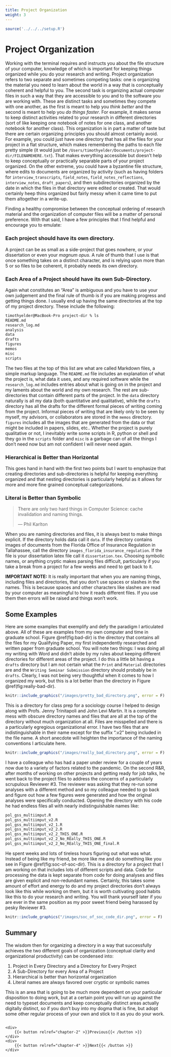 ```yaml
---
title: Project Organization
weight: 3
---
```


```r
source('../../../setup.R')
```

# Project Organization {#sec:project}

Working with the terminal requires and instructs you about the file structure of your computer, knowledge of which is important for keeping things organized while you do your research and writing. Project organization refers to two separate and sometimes competing tasks: one is organizing the material you need to learn about the world in a way that is conceptually coherent and helpful to you. The second task is organizing actual computer files in such a way that they are accessible to you and to the software you are working with. These are distinct tasks and sometimes they compete with one another, as the first is meant to help you *think better* and the second is meant to help you *do things faster*. For example, it makes sense to keep distinct activities related to your research in different directories (sort of like keeping one notebook of notes for one class, and another notebook for another class). This organization is in part a matter of taste but there are certain organizing principles you should almost certainly avoid. For example, you could just have one directory that has all the files for your project in a flat structure, which makes remembering the paths to each file pretty simple (it would just be `/Users/timothyelder/Documents/project-dir/FILENAMEHERE.txt`). That makes everything accessible but doesn't help to keep conceptually or practically separable parts of your project organized. On the other extreme, you could have a byzantine file structure, where edits to documents are organized by activity (such as having folders for `interview_transcripts`, `field_notes`, `field_notes_reflections`, `interview_notes`, `draft_papers`), and then subdirectories organized by the date in which the files in that directory were edited or created. That would certainly heep thins organized but fairly messy when it came time to put them altogether in a write-up.

Finding a healthy compromise between the conceptual ordering of research material and the organization of computer files will be a matter of personal preference. With that said, I have a few principles that I find helpful and encourage you to emulate:

### Each project should have its own directory.

A project can be as small as a side-project that goes nowhere, or your dissertation or even your *magnum opus*. A rule of thumb that I use is that once something takes on a distinct character, and is relying upon more than 5 or so files to be coherent, it probably needs its own directory.

### Each Area of a Project should have its own Sub-Directory.

Again what constitutes an "Area" is ambiguous and you have to use your own judgement and the final rule of thumb is if you are making progress and getting things done. I usually end up having the same directories at the top of my project directory. These include the following:

```sh
timothyelder@MacBook-Pro project-dir % ls
README.md
research_log.md
analysis
data
drafts
figures
memos
misc
scripts
```
The two files at the top of this list are what are called Markdown files, a simple markup language. The `README.md` file includes an explanation of what the project is, what data it uses, and any required software while the `research_log.md` includes entries about what is going on in the project and my laments about the world and my own research. The rest are sub-directories that contain different parts of the project. In the `data` directory naturally is all my data (both quantitative and qualitative), while the `drafts` directory has all the drafts for the different formal pieces of writing coming from the project. Informal pieces of writing that are likely only to be seen by myself, my advisors, or collaborators are stored in the `memos` directory. `figures` includes all the images that are generated from the data or that might be included in papers, slides, etc.. Whether the project is purely qualitative or not, I inevitably write some scripts in R, python or shell and they go in the `scripts` folder and `misc` is a garbage can of all the things I don't need now but am not confident I will never need again.

### Hierarchical is Better than Horizontal

This goes hand in hand with the first two points but I want to emphasize that creating directories and sub-directories is helpful for keeping everything organized and that nesting directories is particularly helpful as it allows for more and more fine grained conceptual categorizations.

### Literal is Better than Symbolic

> There are only two hard things in Computer Science: cache invalidation and naming things.
>
> --- Phil Karlton

When you are naming directories and files, it is always best to make things explicit. If the directory holds data call it `data`. If the directory contains images of documents from the Florida Office of Insurance Regulation in Tallahassee, call the directory `images_florida_insurance_regulation`. If the file is your dissertation latex file call it `dissertation.tex`. Choosing symbolic names, or anything cryptic makes parsing files difficult, particularly if you take a break from a project for a few weeks and need to get back to it.

**IMPORTANT NOTE:** It is really important that when you are naming things, including files and directories, that you don't use spaces or slashes in the names. This is because spaces and other characters like slashes are read by your computer as meaningful to how it reads different files. If you use them then errors will be raised and things won't work.

## Some Examples

Here are some examples that exemplify and defy the paradigm I articulated above. All of these are examples from my own computer and time in graduate school. Figure \@ref(fig:bad-dir) is the directory that contains all the files for my Qualifying Paper, my first independently researched and written paper from graduate school. You will note two things: I was doing all my writing with Word and didn't abide by my rules about keeping different directories for different areas of the project. I do this a little bit having a `drafts` directory but I am not certain what the `Print` and `Material` directories are and the `Writing Seminar Submission` directory should probably be in `drafts`. Clearly, I was not being very thoughtful when it comes to how I organized my work, but this is a lot better than the directory in Figure \@ref(fig:really-bad-dir).

```r
knitr::include_graphics("/images/pretty_bad_directory.png", error = F)
```

This is a directory for class prep for a sociology course I helped to design along with Profs. Jenny Trinitapoli and John Levi Martin. It is a complete mess with obscure directory names and files that are all at the top of the directory without much organization at all. Files are misspelled and there is a particularly egregious organizational error. I have two files that are indistinguishable in their name except for the suffix ".v2" being included in the file name. A short anecdote will heighten the importance of the naming conventions I articulate here.

```r
knitr::include_graphics("/images/really_bad_directory.png", error = F)
```

I have a colleague who has had a paper under review for a couple of years now due to a variety of factors related to the pandemic. On the second R&R, after months of working on other projects and getting ready for job talks, he went back to the project files to address the concerns of a particularly scrupulous Reviewer #3. The reviewer was asking that they re-run some analyses with a different method and so my colleague needed to go back and figure out how a few figures were generated and how the original analyses were specifically conducted. Opening the directory with his code he had endless files all with nearly indistinguishable names like:

```sh
pol_gss_multiimput.R
pol_gss_multiimput_v2.R
pol_gss_multiimput_v2_1.R
pol_gss_multiimput_v2_2.R
pol_gss_multiimput_v2_2_THIS_ONE.R
pol_gss_multiimput_v2_2_No_REally_THIS_ONE.R
pol_gss_multiimput_v2_2_No_REally_THIS_ONE_final.R
```

He spent weeks and lots of tireless hours figuring out what was what. Instead of being like my friend, be more like me and do something like you see in Figure \@ref(fig:soc-of-soc-dir). This is a directory for a project that I am working on that includes lots of different scripts and data. Code for processing the data is kept separate from code for doing analyses and files are given explicit and non-redundant names. Certainly, this takes some amount of effort and energy to do and my project directories don't always look like this while working on them, but it is worth cultivating good habits like this to do your research and writing. You will thank yourself later if you are ever in the same position as my poor sweet friend being harassed by pesky Reviewer #3.

```r
knitr::include_graphics("/images/soc_of_soc_code_dir.png", error = F)
```

## Summary

The wisdom then for organizing a directory in a way that successfully achieves the two different goals of organization (conceptual clarity and organizational productivity) can be condensed into:

1. Project in Every Directory and a Directory for Every Project
2. A Sub-Directory for every Area of a Project
3. Hierarchical is better than horizontal organization
4. Literal names are always favored over cryptic or symbolic names

This is an area that is going to be much more dependent on your particular disposition to doing work, but at a certain point you will run up against the need to typeset documents and keep conceptually distinct areas actually digitally distinct, so if you don't buy into my dogma that is fine, but adopt some other regular process of your own and stick to it as you do your work.

<div style="display: flex; justify-content: space-between;">
    <div>
        {{< button relref="chapter-2" >}}Previous{{< /button >}}
    </div>
    <div>
        {{< button relref="chapter-4" >}}Next{{< /button >}}
    </div>
</div>
